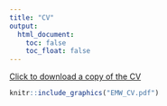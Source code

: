 ```yaml
---
title: "CV"
output:
  html_document:
    toc: false
    toc_float: false
---
```


[Click to download a copy of the CV](EMW_CV.pdf)

```r
knitr::include_graphics("EMW_CV.pdf")
```